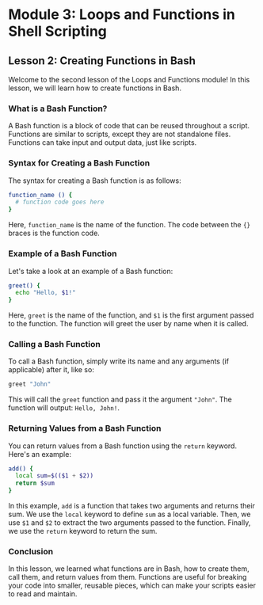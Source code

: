 # Module 3: Loops and Functions in Shell Scripting

## Lesson 2: Creating Functions in Bash

Welcome to the second lesson of the Loops and Functions module! In this lesson, we will learn how to create functions in Bash.

### What is a Bash Function?

A Bash function is a block of code that can be reused throughout a script. Functions are similar to scripts, except they are not standalone files. Functions can take input and output data, just like scripts.

### Syntax for Creating a Bash Function

The syntax for creating a Bash function is as follows:

```bash
function_name () {
  # function code goes here
}
```

Here, `function_name` is the name of the function. The code between the `{}` braces is the function code.

### Example of a Bash Function

Let's take a look at an example of a Bash function:

```bash
greet() {
  echo "Hello, $1!"
}
```

Here, `greet` is the name of the function, and `$1` is the first argument passed to the function. The function will greet the user by name when it is called.

### Calling a Bash Function

To call a Bash function, simply write its name and any arguments (if applicable) after it, like so:

```bash
greet "John"
```

This will call the `greet` function and pass it the argument `"John"`. The function will output: `Hello, John!`.

### Returning Values from a Bash Function

You can return values from a Bash function using the `return` keyword. Here's an example:

```bash
add() {
  local sum=$(($1 + $2))
  return $sum
}
```

In this example, `add` is a function that takes two arguments and returns their sum. We use the `local` keyword to define `sum` as a local variable. Then, we use `$1` and `$2` to extract the two arguments passed to the function. Finally, we use the `return` keyword to return the sum.

### Conclusion

In this lesson, we learned what functions are in Bash, how to create them, call them, and return values from them. Functions are useful for breaking your code into smaller, reusable pieces, which can make your scripts easier to read and maintain.